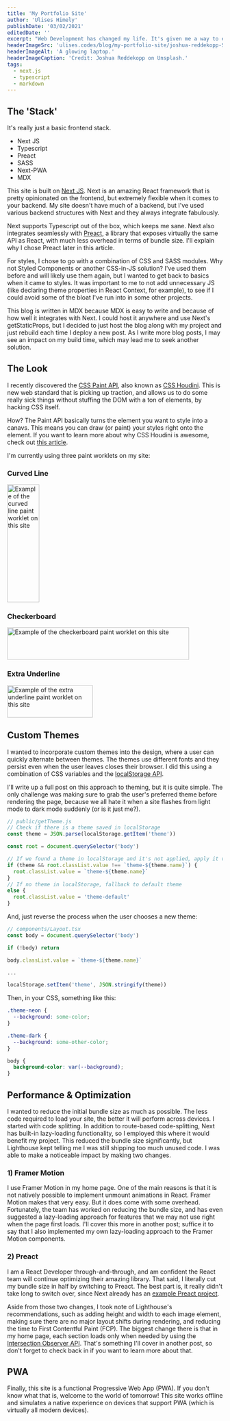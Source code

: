 ```yaml
---
title: 'My Portfolio Site'
author: 'Ulises Himely'
publishDate: '03/02/2021'
editedDate: ''
excerpt: "Web Development has changed my life. It's given me a way to express both the creative and analytical sides of my personality while doing something that I really enjoy. I can say that I am very passionate about Web Development, and I wanted to display that passion in my very first portfolio site, both in design and in performance."
headerImageSrc: 'ulises.codes/blog/my-portfolio-site/joshua-reddekopp-SyYmXSDnJ54-unsplash_lt25d5'
headerImageAlt: 'A glowing laptop.'
headerImageCaption: 'Credit: Joshua Reddekopp on Unsplash.'
tags:
  - next.js
  - typescript
  - markdown
---
```


## The 'Stack'

It's really just a basic frontend stack.

- Next JS
- Typescript
- Preact
- SASS
- Next-PWA
- MDX

This site is built on [Next JS](https://nextjs.org). Next is an amazing React framework that is pretty opinionated on the frontend, but extremely flexible when it comes to your backend. My site doesn't have much of a backend, but I've used various backend structures with Next and they always integrate fabulously.

Next supports Typescript out of the box, which keeps me sane. Next also integrates seamlessly with [Preact](https://preactjs.com), a library that exposes virtually the same API as React, with much less overhead in terms of bundle size. I'll explain why I chose Preact later in this article.

For styles, I chose to go with a combination of CSS and SASS modules. Why not Styled Components or another CSS-in-JS solution? I've used them before and will likely use them again, but I wanted to get back to basics when it came to styles. It was important to me to not add unnecessary JS (like declaring theme properties in React Context, for example), to see if I could avoid some of the bloat I've run into in some other projects.

This blog is written in MDX because MDX is easy to write and because of how well it integrates with Next. I could host it anywhere and use Next's getStaticProps, but I decided to just host the blog along with my project and just rebuild each time I deploy a new post. As I write more blog posts, I may see an impact on my build time, which may lead me to seek another solution.

## The Look

I recently discovered the [CSS Paint API](https://developers.google.com/web/updates/2018/01/paintapi), also known as [CSS Houdini](https://houdini.how/). This is new web standard that is picking up traction, and allows us to do some really sick things without stuffing the DOM with a ton of elements, by hacking CSS itself.

How? The Paint API basically turns the element you want to style into a canavs. This means you can draw (or paint) your styles right onto the element. If you want to learn more about why CSS Houdini is awesome, check out [this article](https://www.smashingmagazine.com/2016/03/houdini-maybe-the-most-exciting-development-in-css-youve-never-heard-of/).

I'm currently using three paint worklets on my site:

### Curved Line

<img
  src="v1614709764/ulises.codes/blog/my-portfolio-site/curved-line_cpdd1y.png"
  alt="Example of the curved line paint worklet on this site"
  height="275"
  width="75"
  layout="intrinsic"
  objectFit="contain"
/>

### Checkerboard

<img
  src="v1614709764/ulises.codes/blog/my-portfolio-site/checkerboard_p0740j.png"
  alt="Example of the checkerboard paint worklet on this site"
  height="75"
  width="425"
  layout="intrinsic"
  objectFit="contain"
/>

### Extra Underline

<img
  src="v1614709764/ulises.codes/blog/my-portfolio-site/underline_ejetcd.png"
  alt="Example of the extra underline paint worklet on this site"
  height="75"
  width="200"
  layout="intrinsic"
  objectFit="contain"
/>

## Custom Themes

I wanted to incorporate custom themes into the design, where a user can quickly alternate between themes. The themes use different fonts and they persist even when the user leaves closes their browser. I did this using a combination of CSS variables and the [localStorage API](https://developer.mozilla.org/en-US/docs/Web/API/Window/localStorage).

I'll write up a full post on this approach to theming, but it is quite simple. The only challenge was making sure to grab the user's preferred theme before rendering the page, because we all hate it when a site flashes from light mode to dark mode suddenly (or is it just me?).

```js
// public/getTheme.js
// Check if there is a theme saved in localStorage
const theme = JSON.parse(localStorage.getItem('theme'))

const root = document.querySelector('body')

// If we found a theme in localStorage and it's not applied, apply it via class attribute
if (theme && root.classList.value !== `theme-${theme.name}`) {
  root.classList.value = `theme-${theme.name}`
}
// If no theme in localStorage, fallback to default theme
else {
  root.classList.value = 'theme-default'
}
```

And, just reverse the process when the user chooses a new theme:

```js
// components/Layout.tsx
const body = document.querySelector('body')

if (!body) return

body.classList.value = `theme-${theme.name}`

...

localStorage.setItem('theme', JSON.stringify(theme))
```

Then, in your CSS, something like this:

```css
.theme-neon {
  --background: some-color;
}

.theme-dark {
  --background: some-other-color;
}

body {
  background-color: var(--background);
}
```

## Performance & Optimization

I wanted to reduce the initial bundle size as much as possible. The less code required to load your site, the better it will perform across devices. I started with code splitting. In addition to route-based code-splitting, Next has built-in lazy-loading functionality, so I employed this where it would benefit my project. This reduced the bundle size significantly, but Lighthouse kept telling me I was still shipping too much unused code. I was able to make a noticeable impact by making two changes.

### 1) Framer Motion

I use Framer Motion in my home page. One of the main reasons is that it is not natively possible to implement unmount animations in React. Framer Motion makes that very easy. But it does come with some overhead. Fortunately, the team has worked on reducing the bundle size, and has even suggested a lazy-loading approach for features that we may not use right when the page first loads. I'll cover this more in another post; suffice it to say that I also implemented my own lazy-loading approach to the Framer Motion components.

### 2) Preact

I am a React Developer through-and-through, and am confident the React team will continue optimizing their amazing library. That said, I literally cut my bundle size in half by switching to Preact. The best part is, it really didn't take long to switch over, since Next already has an [example Preact project](https://github.com/vercel/next.js/tree/canary/examples/using-preact).

Aside from those two changes, I took note of Lighthouse's recommendations, such as adding height and width to each image element, making sure there are no major layout shifts during rendering, and reducing the time to First Contentful Paint (FCP). The biggest change there is that in my home page, each section loads only when needed by using the [Intersection Observer API](https://developer.mozilla.org/en-US/docs/Web/API/Intersection_Observer_API). That's something I'll cover in another post, so don't forget to check back in if you want to learn more about that.

## PWA

Finally, this site is a functional Progressive Web App (PWA). If you don't know what that is, welcome to the world of tomorrow! This site works offline and simulates a native experience on devices that support PWA (which is virtually all modern devices).
